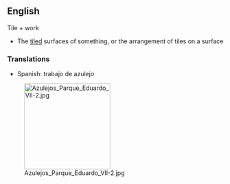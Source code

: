 ==English==
{{Wikipedia}}
{{en-noun}}

Tile + work

*The [[tile]]d surfaces of something, or the arrangement of tiles on a surface

=== Translations ===
{{trans-top|The tiled surfaces of something, or the arrangement of tiles on a surface}}
{{trans-mid}}
*Spanish: trabajo de azulejo
{{trans-bottom}}

[[Image:Azulejos Parque Eduardo VII-2.jpg|200px|right]]